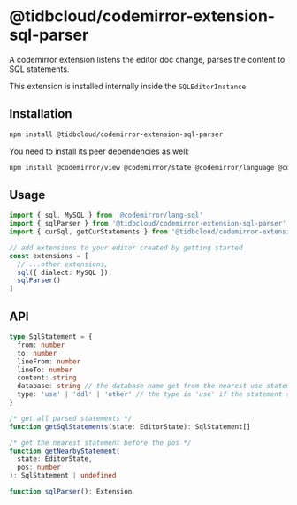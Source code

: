 # @tidbcloud/codemirror-extension-sql-parser

A codemirror extension listens the editor doc change, parses the content to SQL statements.

This extension is installed internally inside the `SQLEditorInstance`.

## Installation

```sh npm2yarn
npm install @tidbcloud/codemirror-extension-sql-parser
```

You need to install its peer dependencies as well:

```sh npm2yarn
npm install @codemirror/view @codemirror/state @codemirror/language @codemirror/lang-sql
```

## Usage

```ts
import { sql, MySQL } from '@codemirror/lang-sql'
import { sqlParser } from '@tidbcloud/codemirror-extension-sql-parser'
import { curSql, getCurStatements } from '@tidbcloud/codemirror-extension-cur-sql'

// add extensions to your editor created by getting started
const extensions = [
  // ...other extensions,
  sql({ dialect: MySQL }),
  sqlParser()
]
```

## API

```ts
type SqlStatement = {
  from: number
  to: number
  lineFrom: number
  lineTo: number
  content: string
  database: string // the database name get from the nearest use statement before the pos
  type: 'use' | 'ddl' | 'other' // the type is 'use' if the statement start with use ignore case
}

/* get all parsed statements */
function getSqlStatements(state: EditorState): SqlStatement[]

/* get the nearest statement before the pos */
function getNearbyStatement(
  state: EditorState,
  pos: number
): SqlStatement | undefined

function sqlParser(): Extension
```
